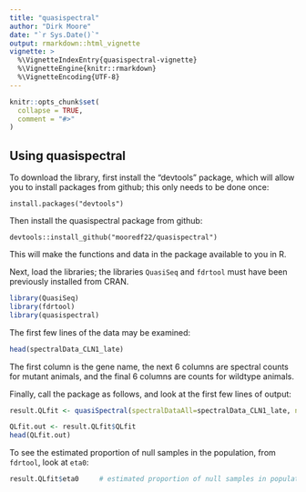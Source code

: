 ```yaml
---
title: "quasispectral"
author: "Dirk Moore"
date: "`r Sys.Date()`"
output: rmarkdown::html_vignette
vignette: >
  %\VignetteIndexEntry{quasispectral-vignette}
  %\VignetteEngine{knitr::rmarkdown}
  %\VignetteEncoding{UTF-8}
---
```


```r
knitr::opts_chunk$set(
  collapse = TRUE,
  comment = "#>"
)
```
## Using quasispectral
To download the library, first install the "devtools" package, which will allow you to install packages from github; this only needs to be done once:

`install.packages("devtools")`

Then install the quasispectral package from github:

`devtools::install_github("mooredf22/quasispectral")`

This will make the functions and data in the package available to you in R.

Next, load the libraries; the libraries `QuasiSeq` and `fdrtool` must have been previously installed from CRAN.
```r
library(QuasiSeq)
library(fdrtool)
library(quasispectral)

```
The first few lines of the data may be examined:
```r
head(spectralData_CLN1_late)
```
The first column is the gene name, the next 6 columns are spectral counts for mutant animals, and the final 6 columns are counts for wildtype animals.

Finally, call the package as follows, and look at the first few lines of output:
```r
result.QLfit <- quasiSpectral(spectralDataAll=spectralData_CLN1_late, n.mut=6, n.wt=6)
```
```r
QLfit.out <- result.QLfit$QLfit
head(QLfit.out)
```
To see the estimated proportion of null samples in the population, from `fdrtool`, look at `eta0`:

```r
result.QLfit$eta0     # estimated proportion of null samples in population
```
